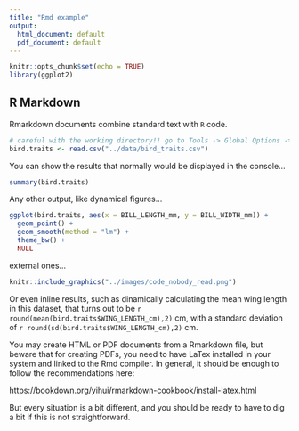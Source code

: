 ```yaml
---
title: "Rmd example"
output:
  html_document: default
  pdf_document: default
---
```


```r
knitr::opts_chunk$set(echo = TRUE)
library(ggplot2)
```

## R Markdown

Rmarkdown documents combine standard text with `R` code.

```r

# careful with the working directory!! go to Tools -> Global Options -> Rmarkdown
bird.traits <- read.csv("../data/bird_traits.csv")
```

You can show the results that normally would be displayed in the console...

```r
summary(bird.traits)
```

Any other output, like dynamical figures...

```r
ggplot(bird.traits, aes(x = BILL_LENGTH_mm, y = BILL_WIDTH_mm)) + 
  geom_point() + 
  geom_smooth(method = "lm") + 
  theme_bw() + 
  NULL
```

external ones...

```r
knitr::include_graphics("../images/code_nobody_read.png")
```

Or even inline results, such as dinamically calculating the mean wing length in this dataset, that turns out to be `r round(mean(bird.traits$WING_LENGTH_cm),2)` cm, with a standard deviation of `r round(sd(bird.traits$WING_LENGTH_cm),2)` cm.

You may create HTML or PDF documents from a Rmarkdown file, but beware that for creating PDFs, you need to have LaTex installed in your system and linked to the Rmd compiler. In general, it should be enough to follow the recommendations here:

https://bookdown.org/yihui/rmarkdown-cookbook/install-latex.html

But every situation is a bit different, and you should be ready to have to dig a bit if this is not straightforward.






